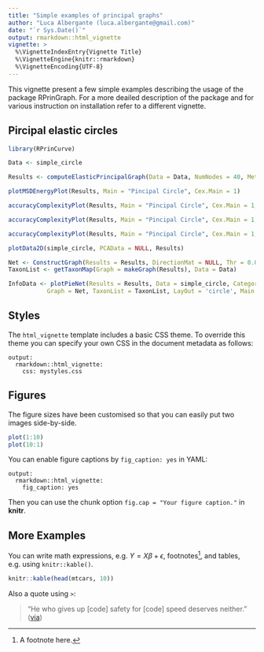 ```yaml
---
title: "Simple examples of principal graphs"
author: "Luca Albergante (luca.albergante@gmail.com)"
date: "`r Sys.Date()`"
output: rmarkdown::html_vignette
vignette: >
  %\VignetteIndexEntry{Vignette Title}
  %\VignetteEngine{knitr::rmarkdown}
  %\VignetteEncoding{UTF-8}
---
```


This vignette present a few simple examples describing the usage of the package RPrinGraph. For a more deailed description of the package and for various instruction on installation refer to a different vignette.

## Pircipal elastic circles

```r
library(RPrinCurve)

Data <- simple_circle

Results <- computeElasticPrincipalGraph(Data = Data, NumNodes = 40, Method = 'CircleConfiguration')

```


```r
plotMSDEnergyPlot(Results, Main = "Pincipal Circle", Cex.Main = 1)
```

```r
accuracyComplexityPlot(Results, Main = "Pincipal Circle", Cex.Main = 1, Mode = 5)
```

```r
accuracyComplexityPlot(Results, Main = "Pincipal Circle", Cex.Main = 1, Xlims = c(.9, 1))
```

```r
accuracyComplexityPlot(Results, Main = "Pincipal Circle", Cex.Main = 1, Xlims = c(.97, .98))
```


```r
plotData2D(simple_circle, PCAData = NULL, Results)
```


```r
Net <- ConstructGraph(Results = Results, DirectionMat = NULL, Thr = 0.05)
TaxonList <- getTaxonMap(Graph = makeGraph(Results), Data = Data)

InfoData <- plotPieNet(Results = Results, Data = simple_circle, Categories = rep(1, nrow(simple_circle)),
           Graph = Net, TaxonList = TaxonList, LayOut = 'circle', Main = "Pincipal Circle")
```




## Styles

The `html_vignette` template includes a basic CSS theme. To override this theme you can specify your own CSS in the document metadata as follows:

    output: 
      rmarkdown::html_vignette:
        css: mystyles.css

## Figures

The figure sizes have been customised so that you can easily put two images side-by-side. 

```r
plot(1:10)
plot(10:1)
```

You can enable figure captions by `fig_caption: yes` in YAML:

    output:
      rmarkdown::html_vignette:
        fig_caption: yes

Then you can use the chunk option `fig.cap = "Your figure caption."` in **knitr**.

## More Examples

You can write math expressions, e.g. $Y = X\beta + \epsilon$, footnotes^[A footnote here.], and tables, e.g. using `knitr::kable()`.

```r
knitr::kable(head(mtcars, 10))
```

Also a quote using `>`:

> "He who gives up [code] safety for [code] speed deserves neither."
([via](https://twitter.com/hadleywickham/status/504368538874703872))
